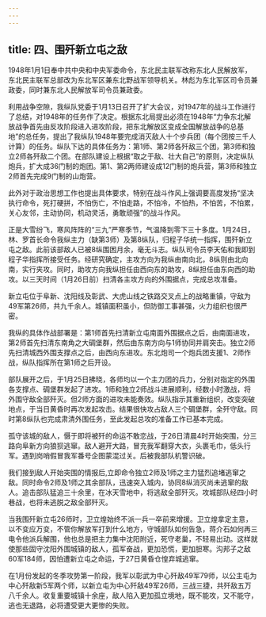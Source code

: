 ```yaml
---
---
---
```

title: 四、围歼新立屯之敌
---




1948年1月1日奉中共中央和中央军委命令，东北民主联军改称东北人民解放军，东北民主联军总部改为东北军区兼东北野战军领导机关。林彪为东北军区司令员兼政委，同时兼东北人民解放军司令员兼政委。

利用战争空隙，我纵队党委于1月13日召开了扩大会议，对1947年的战斗工作进行了总结，对1948年的任务作了决定。根据东北局提出必须在1948年“力争东北解放战争首先由反攻阶段进入进攻阶段，把东北解放区变成全国解放战争的总基地”的总任务，提出了我纵队1948年要完成消灭敌人十个步兵团（每个团按三千人计算）的任务。纵队下达的具体任务为：第1师、第2师各歼敌三个团，第3师和独立2师各歼敌二个团。在部队建设上根据“取之于敌、壮大自己”的原则，决定纵队炮兵，扩大成36门制的炮团。第1、第2两师建设成12门制的炮兵营，第3师和独立2师首先完成9门制的山炮营。

此外对于政治思想工作也提出具体要求，特别在战斗作风上强调要高度发扬“坚决执行命令，死打硬拼，不怕伤亡，不怕走路，不怕冷，不怕热，不怕苦，不怕累，关心友邻，主动协同，机动灵活，勇敢顽强”的战斗作风。

正是大雪纷飞，寒风阵阵的“三九”严寒季节，气温降到零下三十多度。1月24日，林、罗首长命令我纵主力（缺第3师）及第8纵队，归程子华统一指挥，围歼新立屯之敌。此前该部敌人已被8纵围困月余，毫无斗志。纵队司令员李天佑和我即到程子华指挥所接受任务。经研究确定，主攻方向为我纵由南向北，8纵则由北向南，实行夹攻。同时，助攻方向我纵担任由西向东的助攻，8纵担任由东向西的助攻。以三天时间（1月26日前）扫清各主攻方向的外围据点，完成总攻准备。

新立屯位于阜新、沈阳线及彰武、大虎山线之铁路交叉点上的战略重镇，守敌为49军第26师，共九千余人。城镇面积虽小，但防御工事甚强，火力组织也很严密。

我纵的具体作战部署是：第1师首先扫清新立屯南面外围据点之后，由南面进攻，第2师首先扫清东南角之大碉堡群，然后由东南方向与1师协同并肩突击。独立2师先扫清城西外围支撑点之后，由西向东进攻。东北炮司一个炮兵团支援1、2师作战，纵队指挥所在第1师之后开设。

部队展开之后，于1月25日拂晓，各师均以一个主力团的兵力，分别对指定的外围各支撑点、碉堡群发起了进攻。1师和独立2师战斗进展顺利，经数小时激战，将外围守敌全部歼灭。但2师方面的进攻未能奏效。纵队指示其重新组织，改变突破地点，于当日黄昏时再次发起攻击。结果很快攻占敌人三个碉堡群，全歼守敌。同时第8纵队也完成肃清外围任务，至此发起总攻的准备工作已基本完成。

孤守该城的敌人，慑于即将被歼的命运不敢恋战，于26日清晨4时开始突围，分三路向阜新方向狼狈逃窜。敌人避开大路，冒充我军翻穿大衣，头裹毛巾，低头行军。遇到岗哨假冒我军番号企图蒙混过关。后被我部队机警识破。

我们接到敌人开始突围的情报后,立即命令独立2师及1师之主力猛烈追堵逃窜之敌。同时命令2师及1师之其余部队，迅速突入城内，协同8纵消灭尚未逃窜的敌人。追击部队猛追三十余里，在冰天雪地中，将逃敌全部歼灭。攻城部队经四小时巷战，也将未逃脱之敌全部歼灭。

当我围歼新立屯26师时，卫立煌始终不派一兵一卒前来增援。卫立煌拿定主意，以不变应万变，不管你解放军打到什么地方，守城部队如何告急，蒋介石如何再三电令他派兵解围，他也总是把主力集中沈阳附近，死守老巢，不轻易出动。这样就使那些固守沈阳外围城镇的敌人，孤军奋战，更加恐慌，更加胆寒。沟邦子之敌60军184师，因怕遭新立屯之命运，于27日黄昏仓惶弃城逃窜。

在1月份发起的冬季攻势第一阶段，我军以彰武为中心歼敌49军79师，以公主屯为中心歼敌新5军两个师，以新立屯为中心歼敌49军26师，三战三捷，共歼敌五万八千余人。收复重要城镇十余座，敌人陷入更加孤立境地，既不能攻，又不能守，逃也无退路，必将遭受更大更惨的失败。